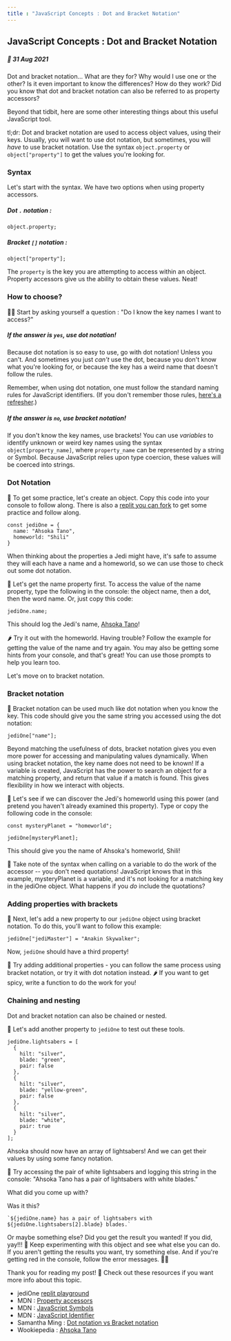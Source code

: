 ```yaml
---
title : "JavaScript Concepts : Dot and Bracket Notation"
---
```



<Layout>

<section className="postStyles">

  # JavaScript Concepts : Dot and Bracket Notation

  ##### 📆 31 Aug 2021

  Dot and bracket notation... What are they for? Why would I use one or the other? Is it even important to know the differences? How do they work? Did you know that dot and bracket notation can also be referred to as property accessors? 

  Beyond that tidbit, here are some other interesting things about this useful JavaScript tool.

  <section className="tldr">tl;dr: Dot and bracket notation are used to access object values, using their keys. Usually, you will want to use dot notation, but sometimes, you will <i>have</i> to use bracket notation. Use the syntax <code>object.property</code> or <code>object["property"]</code> to get the values you're looking for.</section>

  ### Syntax

  Let's start with the syntax. We have two options when using property accessors.

  ##### Dot `.` notation : 
  ```
  object.property;
  ```

  ##### Bracket `[]` notation :
  ```
  object["property"];
  ```

  The `property` is the key you are attempting to access within an object. Property accessors give us the ability to obtain these values. Neat!

  ### How to choose?

  🕵️‍♀️ Start by asking yourself a question : "Do I know the key names I want to access?"

  ##### If the answer is `yes`, use dot notation!
  Because dot notation is so easy to use, go with dot notation! Unless you can't. And sometimes you just *can't* use the dot, because you don't know what you're looking for, or because the key has a weird name that doesn't follow the rules.

  Remember, when using dot notation, one must follow the standard naming rules for JavaScript identifiers. (If you don't remember those rules, [here's a refresher](https://developer.mozilla.org/en-US/docs/Web/JavaScript/Reference/Operators/Property_accessors).)


  ##### If the answer is `no`, use bracket notation!
  If you don't know the key names, use brackets! You can use *variables* to identify unknown or weird key names using the syntax `object[property_name]`, where `property_name` can be represented by a string or Symbol. Because JavaScript relies upon type coercion, these values will be coerced into strings.

  ### Dot Notation
  🏁 To get some practice, let's create an object. Copy this code into your console to follow along. There is also a [replit you can fork](https://replit.com/@nichelicorn/jediOne#index.js) to get some practice and follow along.
  ```
  const jediOne = {
    name: "Ahsoka Tano",
    homeworld: "Shili"
  }
  ```

  When thinking about the properties a Jedi might have, it's safe to assume they will each have a name and a homeworld, so we can use those to check out some dot notation.

  🏁 Let's get the name property first. To access the value of the name property, type the following in the console: the object name, then a dot, then the word name. Or, just copy this code:

  ```
  jediOne.name;
  ```

  This should log the Jedi's name, [Ahsoka Tano](https://starwars.fandom.com/wiki/Ahsoka_Tano)!

  🌶 Try it out with the homeworld. Having trouble? Follow the example for getting the value of the name and try again. You may also be getting some hints from your console, and that's great! You can use those prompts to help you learn too.

  Let's move on to bracket notation.

  ### Bracket notation
  🏁  Bracket notation can be used much like dot notation when you know the key. This code should give you the same string you accessed using the dot notation:
  ```
  jediOne["name"];
  ```
  Beyond matching the usefulness of dots, bracket notation gives you even more power for accessing and manipulating values dynamically. When using bracket notation, the key name does not need to be known! If a variable is created, JavaScript has the power to search an object for a matching property, and return that value if a match is found. This gives flexibility in how we interact with objects.

  🏁 Let's see if we can discover the Jedi's homeworld using this power (and pretend you haven't already examined this property). Type or copy the following code in the console:
  ```
  const mysteryPlanet = "homeworld";

  jediOne[mysteryPlanet];
  ```
  This should give you the name of Ahsoka's homeworld, Shili!

  📌 Take note of the syntax when calling on a variable to do the work of the accessor -- you don't need quotations! JavaScript knows that in this example, mysteryPlanet is a variable, and it's not looking for a matching key in the jediOne object. What happens if you *do* include the quotations?

  ### Adding properties with brackets
  🏁 Next, let's add a new property to our `jediOne` object using bracket notation. To do this, you'll want to follow this example:
  ```
  jediOne["jediMaster"] = "Anakin Skywalker";
  ```
  Now, `jediOne` should have a third property!

  🏁 Try adding additional properties - you can follow the same process using bracket notation, or try it with dot notation instead. 🌶 If you want to get spicy, write a function to do the work for you!

  ### Chaining and nesting
  Dot and bracket notation can also be chained or nested.

  🏁 Let's add another property to `jediOne` to test out these tools.
  ```
  jediOne.lightsabers = [
    {
      hilt: "silver",
      blade: "green",
      pair: false
    },
    {
      hilt: "silver",
      blade: "yellow-green",
      pair: false
    },
    {
      hilt: "silver",
      blade: "white",
      pair: true
    }
  ];
  ```
  Ahsoka should now have an array of lightsabers! And we can get their values by using some fancy notation.

  🏁 Try accessing the pair of white lightsabers and logging this string in the console: "Ahsoka Tano has a pair of lightsabers with white blades."

  What did you come up with?

  Was it this? 

  ```
  `${jediOne.name} has a pair of lightsabers with ${jediOne.lightsabers[2].blade} blades.`
  ```

  Or maybe something else? Did you get the result you wanted! If you did, yay!!! 🎉 Keep experimenting with this object and see what else you can do. If you aren't getting the results you want, try something else. And if you're getting red in the console, follow the error messages. 🕵️‍♀️

  <section className="postResources">
  Thank you for reading my post! 💚 Check out these resources if you want more info about this topic.
    <div>
      <ul className="resourceList">
        <li>jediOne <a href="https://replit.com/@nichelicorn/jediOne#index.js">replit playground</a></li>
        <li>MDN : <a href="https://developer.mozilla.org/en-US/docs/Web/JavaScript/Reference/Operators/Property_accessors">Property accessors </a></li>
        <li>MDN : <a href="https://developer.mozilla.org/en-US/docs/Glossary/Symbol">JavaScript Symbols</a></li>
        <li>MDN : <a href="https://developer.mozilla.org/en-US/docs/Glossary/Identifier">JavaScript Identifier</a></li>
        <li>Samantha Ming : <a href="https://medium.com/dailyjs/dot-notation-vs-bracket-notation-eedea5fa8572">Dot notation vs Bracket notation</a></li>
        <li>Wookiepedia : <a href="https://starwars.fandom.com/wiki/Ahsoka_Tano">Ahsoka Tano</a></li>
      </ul>
    </div>
  </section>
  </section>
</Layout>